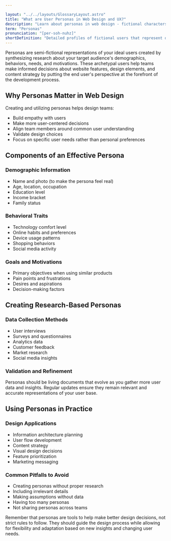 ```yaml
---

layout: "../../layouts/GlossaryLayout.astro"
title: "What are User Personas in Web Design and UX?"
description: "Learn about personas in web design - fictional characters representing user types that help create more targeted and effective digital experiences."
term: "Personas"
pronunciation: "[per-soh-nuhz]"
shortDefinition: "Detailed profiles of fictional users that represent distinct user groups, based on research and real user behavior patterns."
---
```


Personas are semi-fictional representations of your ideal users created by synthesizing research about your target audience's demographics, behaviors, needs, and motivations. These archetypal users help teams make informed decisions about website features, design elements, and content strategy by putting the end user's perspective at the forefront of the development process.

## Why Personas Matter in Web Design

Creating and utilizing personas helps design teams:
- Build empathy with users
- Make more user-centered decisions
- Align team members around common user understanding
- Validate design choices
- Focus on specific user needs rather than personal preferences

## Components of an Effective Persona

### Demographic Information
- Name and photo (to make the persona feel real)
- Age, location, occupation
- Education level
- Income bracket
- Family status

### Behavioral Traits
- Technology comfort level
- Online habits and preferences
- Device usage patterns
- Shopping behaviors
- Social media activity

### Goals and Motivations
- Primary objectives when using similar products
- Pain points and frustrations
- Desires and aspirations
- Decision-making factors

## Creating Research-Based Personas

### Data Collection Methods
- User interviews
- Surveys and questionnaires
- Analytics data
- Customer feedback
- Market research
- Social media insights

### Validation and Refinement
Personas should be living documents that evolve as you gather more user data and insights. Regular updates ensure they remain relevant and accurate representations of your user base.

## Using Personas in Practice

### Design Applications
- Information architecture planning
- User flow development
- Content strategy
- Visual design decisions
- Feature prioritization
- Marketing messaging

### Common Pitfalls to Avoid
- Creating personas without proper research
- Including irrelevant details
- Making assumptions without data
- Having too many personas
- Not sharing personas across teams

Remember that personas are tools to help make better design decisions, not strict rules to follow. They should guide the design process while allowing for flexibility and adaptation based on new insights and changing user needs.